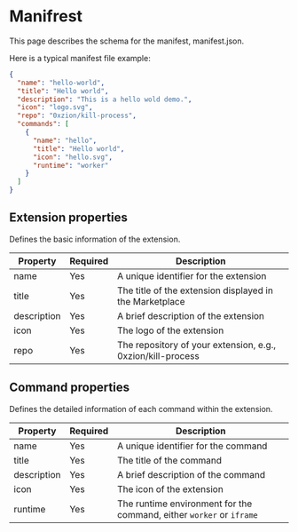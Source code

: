 # Manifrest

This page describes the schema for the manifest, manifest.json.

Here is a typical manifest file example:

```json
{
  "name": "hello-world",
  "title": "Hello world",
  "description": "This is a hello wold demo.",
  "icon": "logo.svg",
  "repo": "0xzion/kill-process",
  "commands": [
    {
      "name": "hello",
      "title": "Hello world",
      "icon": "hello.svg",
      "runtime": "worker"
    }
  ]
}
```

## Extension properties

Defines the basic information of the extension.

| Property    | Required | Description                                                 |
| ----------- | -------- | ----------------------------------------------------------- |
| name        | Yes      | A unique identifier for the extension                       |
| title       | Yes      | The title of the extension displayed in the Marketplace     |
| description | Yes      | A brief description of the extension                        |
| icon        | Yes      | The logo of the extension                                   |
| repo        | Yes      | The repository of your extension, e.g., 0xzion/kill-process |

## Command properties

Defines the detailed information of each command within the extension.

| Property    | Required | Description                                                          |
| ----------- | -------- | -------------------------------------------------------------------- |
| name        | Yes      | A unique identifier for the command                                  |
| title       | Yes      | The title of the command                                             |
| description | Yes      | A brief description of the command                                   |
| icon        | Yes      | The icon of the extension                                            |
| runtime     | Yes      | The runtime environment for the command, either `worker` or `iframe` |
